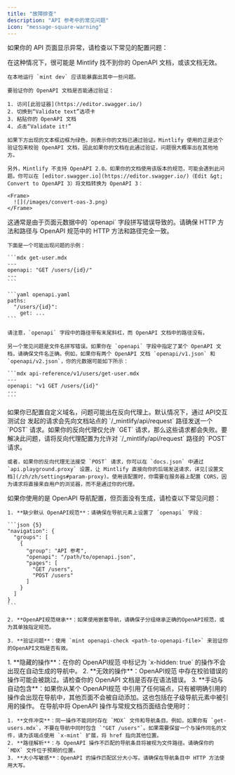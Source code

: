 ```yaml
---
title: "故障排查"
description: "API 参考中的常见问题"
icon: "message-square-warning"
---
```


如果你的 API 页面显示异常，请检查以下常见的配置问题：

<AccordionGroup>
  <Accordion title="我的所有 OpenAPI规范 页面都是空白的">
    在这种情况下，很可能是 Mintlify 找不到你的 OpenAPI 文档，或该文档无效。

    在本地运行 `mint dev` 应该能暴露出其中一些问题。

    要验证你的 OpenAPI 文档是否能通过验证：

    1. 访问[此验证器](https://editor.swagger.io/)
    2. 切换到“Validate text”选项卡
    3. 粘贴你的 OpenAPI 文档
    4. 点击“Validate it!”

    如果下方出现的文本框边框为绿色，则表示你的文档已通过验证。Mintlify 使用的正是这个验证包来校验 OpenAPI 文档，因此如果你的文档在此通过验证，问题很大概率出在其他地方。

    另外，Mintlify 不支持 OpenAPI 2.0。如果你的文档使用该版本的规范，可能会遇到此问题。你可以在 [editor.swagger.io](https://editor.swagger.io/)（Edit &gt; Convert to OpenAPI 3）将文档转换为 OpenAPI 3：

    <Frame>
      ![](/images/convert-oas-3.png)
    </Frame>
  </Accordion>

  <Accordion title="我的某个 OpenAPI规范 页面完全是空白的">
    这通常是由于页面元数据中的 `openapi` 字段拼写错误导致的。请确保
    HTTP 方法和路径与 OpenAPI 规范中的 HTTP 方法和路径完全一致。

    下面是一个可能出现问题的示例：

    ```mdx get-user.mdx
    ---
    openapi: "GET /users/{id}/"
    ---
    ```

    ```yaml openapi.yaml
    paths:
      "/users/{id}":
        get: ...
    ```

    请注意，`openapi` 字段中的路径带有末尾斜杠，而 OpenAPI 文档中的路径没有。

    另一个常见问题是文件名拼写错误。如果你在 `openapi` 字段中指定了某个 OpenAPI 文档，请确保文件名正确。例如，如果你有两个 OpenAPI 文档 `openapi/v1.json` 和 `openapi/v2.json`，你的元数据可能如下所示：

    ```mdx api-reference/v1/users/get-user.mdx
    ---
    openapi: "v1 GET /users/{id}"
    ---
    ```
  </Accordion>

  <Accordion title="来自API交互测试台的请求无法正常工作">
    如果你已配置自定义域名，问题可能出在反向代理上。默认情况下，通过 API交互测试台 发起的请求会先向文档站点的 `/_mintlify/api/request` 路径发送一个 `POST` 请求。如果你的反向代理仅允许 `GET` 请求，那么这些请求都会失败。要解决此问题，请将反向代理配置为允许对 `/_mintlify/api/request` 路径的 `POST` 请求。

    或者，如果你的反向代理无法接受 `POST` 请求，你可以在 `docs.json` 中通过 `api.playground.proxy` 设置，让 Mintlify 直接向你的后端发送请求，详见[设置文档](/zh/zh/settings#param-proxy)。使用该配置时，你需要在服务器上配置 CORS，因为请求将直接来自用户的浏览器，而不是通过你的代理。
  </Accordion>

  <Accordion title="OpenAPI导航条目未生成页面">
    如果你使用的是 OpenAPI 导航配置，但页面没有生成，请检查以下常见问题：

    1. **缺少默认 OpenAPI规范**：请确保在导航元素上设置了 `openapi` 字段：

    ```json {5}
    "navigation": {
      "groups": [
        {
          "group": "API 参考",
          "openapi": "/path/to/openapi.json",
          "pages": [
            "GET /users",
            "POST /users"
          ]
        }
      ]
    }
    ```

    2. **OpenAPI规范继承**：如果使用嵌套导航，请确保子分组继承正确的OpenAPI规范，或为其单独指定规范。

    3. **验证问题**：使用 `mint openapi-check <path-to-openapi-file>` 来验证你的OpenAPI文档是否有效。
  </Accordion>

  <Accordion title="某些 OpenAPI 操作会出现在导航中，而其他则不会">
    1. **隐藏的操作**：在你的 OpenAPI规范 中标记为 `x-hidden: true` 的操作不会出现在自动生成的导航中。
    2. **无效的操作**：OpenAPI规范 中存在校验错误的操作可能会被跳过。请检查你的 OpenAPI 文档是否存在语法错误。
    3. **手动与自动包含**：如果你从某个 OpenAPI规范 中引用了任何端点，只有被明确引用的操作会出现在导航中，其他页面不会被自动添加。这也包括在子级导航元素中被引用的操作。
  </Accordion>

  <Accordion title="混合导航（OpenAPI规范与MDX页面）无法正常工作">
    在导航中将 OpenAPI 操作与常规文档页面结合使用时：

    1. **文件冲突**：同一操作不能同时存在 `MDX` 文件和导航条目。例如，如果你有 `get-users.mdx`，不要在导航中同时包含 `"GET /users"`。如果需要保留一个与操作同名的文件，请为该端点使用 `x-mint` 扩展，将 href 指向其他位置。
    2. **路径解析**：与 OpenAPI 操作不匹配的导航条目将被视为文件路径。请确保你的 `MDX` 文件位于预期的位置。
    3. **大小写敏感**：OpenAPI 的操作匹配区分大小写。请确保在导航条目中 HTTP 方法使用大写。
  </Accordion>
</AccordionGroup>